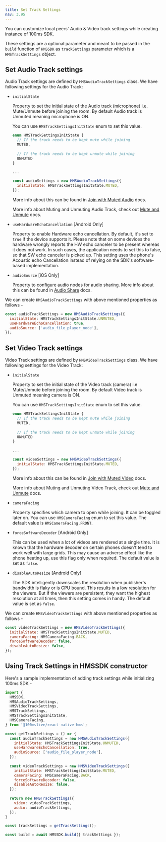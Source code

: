 ```yaml
---
title: Set Track Settings
nav: 3.95
---
```


You can customize local peers' Audio & Video track settings while creating instance of 100ms SDK.

These settings are a optional parameter and meant to be passed in the `build` function of `HMSSDK` as `trackSettings` parameter which is a `HMSTrackSettings` object.


## Set Audio Track settings

Audio Track settings are defined by `HMSAudioTrackSettings` class. We have following settings for the Audio Track:

- `initialState`

  Property to set the initial state of the Audio track (microphone) i.e. Mute/Unmute before joining the room. By default Audio track is Unmuted meaning microphone is ON.
  
  You can use `HMSTrackSettingsInitState` enum to set this value.

  ```js
  enum HMSTrackSettingsInitState {
    // If the track needs to be kept mute while joining
    MUTED,
    
    // If the track needs to be kept unmute while joining  
    UNMUTED
  }

  ...

  const audioSettings = new HMSAudioTrackSettings({
    initialState: HMSTrackSettingsInitState.MUTED,
  });
  ```
  
  More info about this can be found in [Join with Muted Audio](../features/join#join-with-muted-audio-video) docs.

  More info about Muting and Unmuting Audio Track, check out [Mute and Unmute](../features/mute) docs.

- `useHardwareEchoCancellation` [Android Only]

  Property to enable Hardware echo cancellation. By default, it's set to `true` if the device supports it. Please note that on some devices the hardware wrongly reports the HW echo canceler to be present whereas it does not work. In such cases, the application needs to set this to false, so that SW echo canceler is picked up. This setting uses the phone's Acoustic echo Cancellation instead of relying on the SDK's software-based implementation.

- `audioSource` [iOS Only]

  Property to configure audio nodes for audio sharing. More info about this can be found in [Audio Share](../features/audio-share) docs.


We can create `HMSAudioTrackSettings` with above mentioned properties as follows -

```js
const audioTrackSettings = new HMSAudioTrackSettings({
  initialState: HMSTrackSettingsInitState.UNMUTED,
  useHardwareEchoCancellation: true,
  audioSource: ['audio_file_player_node'],
});
```


## Set Video Track settings

Video Track settings are defined by `HMSVideoTrackSettings` class. We have following settings for the Video Track:

- `initialState`

  Property to set the initial state of the Video track (camera) i.e Mute/Unmute before joining the room. By default Video track is Unmuted meaning camera is ON.
  
  You can use `HMSTrackSettingsInitState` enum to set this value.

  ```js
  enum HMSTrackSettingsInitState {
    // If the track needs to be kept mute while joining
    MUTED,
    
    // If the track needs to be kept unmute while joining  
    UNMUTED
  }

  ...

  const videoSettings = new HMSVideoTrackSettings({
    initialState: HMSTrackSettingsInitState.MUTED,
  });
  ```

  More info about this can be found in [Join with Muted Video](../features/join#join-with-muted-audio-video) docs.
  
  More info about Muting and Unmuting Video Track, check out [Mute and Unmute](../features/mute) docs.

- `cameraFacing`

  Property specifies which camera to open while joining. It can be toggled later on. You can use `HMSCameraFacing` enum to set this value. The default value is `HMSCameraFacing.FRONT`.

- `forceSoftwareDecoder` [Android Only]

  This can be used when a lot of videos are rendered at a single time. It is known that the hardware decoder on certain phones doesn't tend to work well with large grids. This may cause an adverse effect like the phone heating up, use this flag only when required. The default value is set as `false`.

- `disableAutoResize` [Android Only]

  The SDK intelligently downscales the resolution when publisher's bandwidth is flaky or is CPU bound. This results in a low resolution for the viewers. But if the viewers are persistent, they want the highest resolution at all times, then this setting comes in handy. The default value is set as `false`.


We can create `HMSVideoTrackSettings` with above mentioned properties as follows -

```js
const videoTrackSettings = new HMSVideoTrackSettings({
  initialState: HMSTrackSettingsInitState.MUTED,
  cameraFacing: HMSCameraFacing.BACK,
  forceSoftwareDecoder: false,
  disableAutoResize: false,
});
```


## Using Track Settings in HMSSDK constructor

Here's a sample implementation of adding track settings while initializing 100ms SDK -

```js
import {
  HMSSDK,
  HMSAudioTrackSettings,
  HMSVideoTrackSettings,
  HMSTrackSettings,
  HMSTrackSettingsInitState,
  HMSCameraFacing,
} from '@100mslive/react-native-hms';

const getTrackSettings = () => {
  const audioTrackSettings = new HMSAudioTrackSettings({
    initialState: HMSTrackSettingsInitState.UNMUTED,
    useHardwareEchoCancellation: true,
    audioSource: ['audio_file_player_node'],
  });
  
  const videoTrackSettings = new HMSVideoTrackSettings({
    initialState: HMSTrackSettingsInitState.MUTED,
    cameraFacing: HMSCameraFacing.BACK,
    forceSoftwareDecoder: false,
    disableAutoResize: false,
  });
  
  return new HMSTrackSettings({
    video: videoTrackSettings,
    audio: audioTrackSettings,
  });
}

const trackSettings = getTrackSettings();

const build = await HMSSDK.build({ trackSettings });
```
